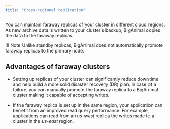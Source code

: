 ```yaml
---
title: "Cross-regional replication"
---
```


<!-- What is the terminology used for farway replicas -->

You can maintain faraway replicas of your cluster in different cloud regions. As new archive data is written to your cluster's backup, BigAnimal copies the data to the faraway replicas.

<!-- Are we supporting regions across clouds? -->

!!! Note
    Unlike standby replicas, BigAnimal does not automatically promote faraway replicas to the primary node.

## Advantages of faraway clusters

- Setting up replicas of your cluster can significantly reduce downtime and help build a more solid disaster recovery (DR) plan. In case of a failure, you can manually promote the faraway replica to a BigAnimal cluster making it capable of accepting writes.

- If the faraway replica is set up in the same region, your application can benefit from an improved read query performance. For example, applications can read from an *us-west* replica the writes made to a cluster in the *us-east* region. 


